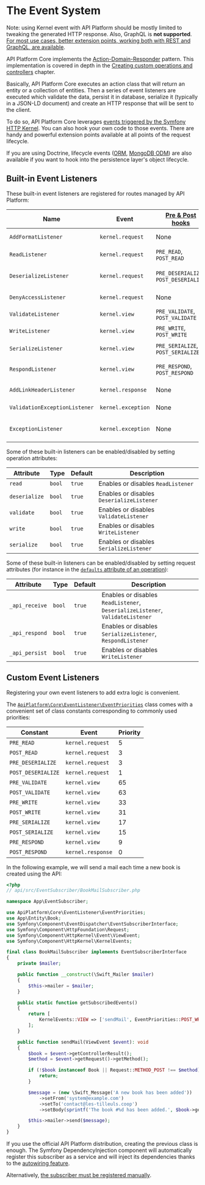 # The Event System

Note: using Kernel event with API Platform should be mostly limited to tweaking the generated HTTP response. Also, GraphQL is **not supported**.
[For most use cases, better extension points, working both with REST and GraphQL, are available](extending.md).

API Platform Core implements the [Action-Domain-Responder](https://github.com/pmjones/adr) pattern. This implementation
is covered in depth in the [Creating custom operations and controllers](operations.md#creating-custom-operations-and-controllers)
chapter.

Basically, API Platform Core executes an action class that will return an entity or a collection of entities. Then a series
of event listeners are executed which validate the data, persist it in database, serialize it (typically in a JSON-LD document)
and create an HTTP response that will be sent to the client.

To do so, API Platform Core leverages [events triggered by the Symfony HTTP Kernel](https://symfony.com/doc/current/reference/events.html#kernel-events).
You can also hook your own code to those events. There are handy and powerful extension points available at all points
of the request lifecycle.

If you are using Doctrine, lifecycle events ([ORM](https://www.doctrine-project.org/projects/doctrine-orm/en/current/reference/events.html#lifecycle-events), [MongoDB ODM](https://www.doctrine-project.org/projects/doctrine-mongodb-odm/en/latest/reference/events.html#lifecycle-events))
are also available if you want to hook into the persistence layer's object lifecycle.

## Built-in Event Listeners

These built-in event listeners are registered for routes managed by API Platform:

| Name                          | Event              | [Pre & Post hooks](#custom-event-listeners) | Priority | Description                                                                                                                 |
| ----------------------------- | ------------------ | ------------------------------------------- | -------- | --------------------------------------------------------------------------------------------------------------------------- |
| `AddFormatListener`           | `kernel.request`   | None                                        | 7        | Guesses the best response format ([content negotiation](content-negotiation.md))                                            |
| `ReadListener`                | `kernel.request`   | `PRE_READ`, `POST_READ`                     | 4        | Retrieves data from the persistence system using the [data providers](data-providers.md) (`GET`, `PUT`, `DELETE`)           |
| `DeserializeListener`         | `kernel.request`   | `PRE_DESERIALIZE`, `POST_DESERIALIZE`       | 2        | Deserializes data into a PHP entity (`GET`, `POST`, `DELETE`); updates the entity retrieved using the data provider (`PUT`) |
| `DenyAccessListener`          | `kernel.request`   | None                                        | 1        | Enforces [access control](security.md) using Security expressions                                                           |
| `ValidateListener`            | `kernel.view`      | `PRE_VALIDATE`, `POST_VALIDATE`             | 64       | [Validates data](validation.md) (`POST`, `PUT`)                                                                             |
| `WriteListener`               | `kernel.view`      | `PRE_WRITE`, `POST_WRITE`                   | 32       | Persists changes in the persistence system using the [data persisters](data-persisters.md) (`POST`, `PUT`, `DELETE`)        |
| `SerializeListener`           | `kernel.view`      | `PRE_SERIALIZE`, `POST_SERIALIZE`           | 16       | Serializes the PHP entity in string [according to the request format](content-negotiation.md)                               |
| `RespondListener`             | `kernel.view`      | `PRE_RESPOND`, `POST_RESPOND`               | 8        | Transforms serialized to a `Symfony\Component\HttpFoundation\Response` instance                                             |
| `AddLinkHeaderListener`       | `kernel.response`  | None                                        | 0        | Adds a `Link` HTTP header pointing to the Hydra documentation                                                               |
| `ValidationExceptionListener` | `kernel.exception` | None                                        | 0        | Serializes validation exceptions in the Hydra format                                                                        |
| `ExceptionListener`           | `kernel.exception` | None                                        | -96      | Serializes PHP exceptions in the Hydra format (including the stack trace in debug mode)                                     |

Some of these built-in listeners can be enabled/disabled by setting operation attributes:

| Attribute     | Type   | Default | Description                               |
| ------------- | ------ | ------- | ----------------------------------------- |
| `read`        | `bool` | `true`  | Enables or disables `ReadListener`        |
| `deserialize` | `bool` | `true`  | Enables or disables `DeserializeListener` |
| `validate`    | `bool` | `true`  | Enables or disables `ValidateListener`    |
| `write`       | `bool` | `true`  | Enables or disables `WriteListener`       |
| `serialize`   | `bool` | `true`  | Enables or disables `SerializeListener`   |

Some of these built-in listeners can be enabled/disabled by setting request attributes (for instance in the [`defaults`
attribute of an operation](operations.md#recommended-method)):

| Attribute      | Type   | Default | Description                                                                   |
| -------------- | ------ | ------- | ----------------------------------------------------------------------------- |
| `_api_receive` | `bool` | `true`  | Enables or disables `ReadListener`, `DeserializeListener`, `ValidateListener` |
| `_api_respond` | `bool` | `true`  | Enables or disables `SerializeListener`, `RespondListener`                    |
| `_api_persist` | `bool` | `true`  | Enables or disables `WriteListener`                                           |

## Custom Event Listeners

Registering your own event listeners to add extra logic is convenient.

The [`ApiPlatform\Core\EventListener\EventPriorities`](https://github.com/api-platform/core/blob/main/src/EventListener/EventPriorities.php) class comes with a convenient set of class constants corresponding to commonly used priorities:

| Constant           | Event             | Priority |
| ------------------ | ----------------- | -------- |
| `PRE_READ`         | `kernel.request`  | 5        |
| `POST_READ`        | `kernel.request`  | 3        |
| `PRE_DESERIALIZE`  | `kernel.request`  | 3        |
| `POST_DESERIALIZE` | `kernel.request`  | 1        |
| `PRE_VALIDATE`     | `kernel.view`     | 65       |
| `POST_VALIDATE`    | `kernel.view`     | 63       |
| `PRE_WRITE`        | `kernel.view`     | 33       |
| `POST_WRITE`       | `kernel.view`     | 31       |
| `PRE_SERIALIZE`    | `kernel.view`     | 17       |
| `POST_SERIALIZE`   | `kernel.view`     | 15       |
| `PRE_RESPOND`      | `kernel.view`     | 9        |
| `POST_RESPOND`     | `kernel.response` | 0        |

In the following example, we will send a mail each time a new book is created using the API:

```php
<?php
// api/src/EventSubscriber/BookMailSubscriber.php

namespace App\EventSubscriber;

use ApiPlatform\Core\EventListener\EventPriorities;
use App\Entity\Book;
use Symfony\Component\EventDispatcher\EventSubscriberInterface;
use Symfony\Component\HttpFoundation\Request;
use Symfony\Component\HttpKernel\Event\ViewEvent;
use Symfony\Component\HttpKernel\KernelEvents;

final class BookMailSubscriber implements EventSubscriberInterface
{
    private $mailer;

    public function __construct(\Swift_Mailer $mailer)
    {
        $this->mailer = $mailer;
    }

    public static function getSubscribedEvents()
    {
        return [
            KernelEvents::VIEW => ['sendMail', EventPriorities::POST_WRITE],
        ];
    }

    public function sendMail(ViewEvent $event): void
    {
        $book = $event->getControllerResult();
        $method = $event->getRequest()->getMethod();

        if (!$book instanceof Book || Request::METHOD_POST !== $method) {
            return;
        }

        $message = (new \Swift_Message('A new book has been added'))
            ->setFrom('system@example.com')
            ->setTo('contact@les-tilleuls.coop')
            ->setBody(sprintf('The book #%d has been added.', $book->getId()));

        $this->mailer->send($message);
    }
}
```

If you use the official API Platform distribution, creating the previous class is enough. The Symfony DependencyInjection
component will automatically register this subscriber as a service and will inject its dependencies thanks to the [autowiring feature](https://symfony.com/doc/current/service_container/autowiring.html).

Alternatively, [the subscriber must be registered manually](https://symfony.com/doc/current/components/event_dispatcher.html#connecting-listeners).
